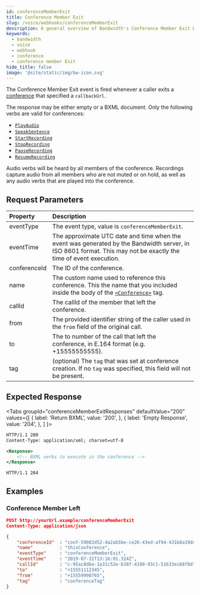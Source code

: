```yaml
---
id: conferenceMemberExit
title: Conference Member Exit
slug: /voice/webhooks/conferenceMemberExit
description: A general overview of Bandwidth's Conference Member Exit Webhook
keywords:
  - bandwidth
  - voice
  - webhook
  - conference
  - conference member Exit
hide_title: false
image: '@site/static/img/bw-icon.svg'
---
```



The Conference Member Exit event is fired whenever a caller exits a [conference](docs/voice/bxml/conference/) that specified a `callbackUrl`.

The response may be either empty or a BXML document. Only the following verbs are valid for conferences:
  * [`PlayAudio`](docs/voice/bxml/playAudio/)
  * [`SpeakSentence`](docs/voice/bxml/speakSentence/)
  * [`StartRecording`](docs/voice/bxml/startRecording/)
  * [`StopRecording`](docs/voice/bxml/stopRecording/)
  * [`PauseRecording`](docs/voice/bxml/pauseRecording/)
  * [`ResumeRecording`](docs/voice/bxml/resumeRecording/)

Audio verbs will be heard by all members of the conference. Recordings capture audio from all members who are not muted or on hold, as well as any audio verbs that are played into the conference.

## Request Parameters

| Property         | Description |
|:-----------------|:------------|
| eventType        | The event type, value is `conferenceMemberExit`. |
| eventTime        | The approximate UTC date and time when the event was generated by the Bandwidth server, in ISO 8601 format. This may not be exactly the time of event execution. |
| conferenceId     | The ID of the conference. |
| name             | The custom name used to reference this conference. This the name that you included inside the body of the [`<Conference>`](docs/voice/bxml/conference/) tag. |
| callId           | The callId of the member that left the conference. |
| from             | The provided identifier string of the caller used in the `from` field of the original call. |
| to               | The to number of the call that left the conference, in E.164 format (e.g. +15555555555). |
| tag              | (optional) The `tag` that was set at conference creation. If no `tag` was specified, this field will not be present. |

## Expected Response

<Tabs
  groupId="conferenceMemberExitResponses"
  defaultValue="200"
  values={[
    { label: 'Return BXML', value: '200', },
    { label: 'Empty Response', value: '204', },
  ]
}>
<TabItem value="200">

```xml
HTTP/1.1 200
Content-Type: application/xml; charset=utf-8

<Response>
    <!-- BXML verbs to execute in the conference -->
</Response>
```

</TabItem>
<TabItem value="204">

```http
HTTP/1.1 204
```

</TabItem>
</Tabs>

## Examples

### Conference Member Left

```json
POST http://yourUrl.example/conferenceMemberExit
Content-Type: application/json

{
    "conferenceId"  : "conf-59082d52-4a2ab5be-ce26-43ed-af94-431b8a19d4e3",
    "name"          : "thisConference",
    "eventType"     : "conferenceMemberExit",
    "eventTime"     : "2019-07-31T13:16:01.324Z",
    "callId"        : "c-95ac8d6e-1a31c52e-b38f-4198-93c1-51633ec68f8d",
    "to"            : "+15551112345",
    "from"          : "+15559998765",
    "tag"           : "conferenceTag"
}
```
